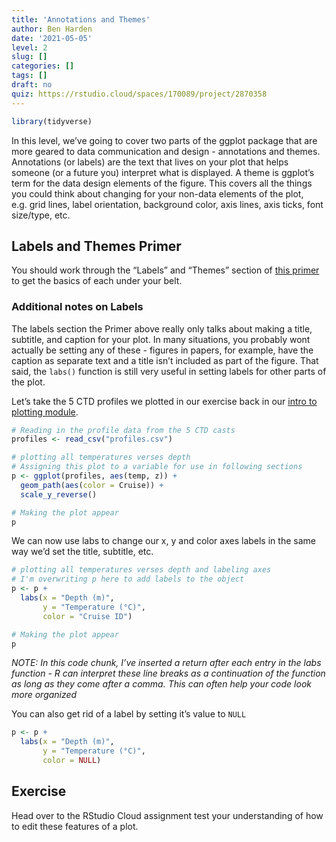 ```yaml
---
title: 'Annotations and Themes'
author: Ben Harden
date: '2021-05-05'
level: 2
slug: []
categories: []
tags: []
draft: no
quiz: https://rstudio.cloud/spaces/170089/project/2870358
---
```


```r
library(tidyverse)
```


In this level, we've going to cover two parts of the ggplot package that are more geared to data communication and design - annotations and themes. Annotations (or labels) are the text that lives on your plot that helps someone (or a future you) interpret what is displayed. A theme is ggplot's term for the data design elements of the figure. This covers all the things you could think about changing for your non-data elements of the plot, e.g. grid lines, label orientation, background color, axis lines, axis ticks, font size/type, etc. 

## Labels and Themes Primer

You should work through the "Labels" and "Themes" section of [this primer](https://rstudio.cloud/learn/primers/3.8) to get the basics of each under your belt.

### Additional notes on Labels

The labels section the Primer above really only talks about making a title, subtitle, and caption for your plot. In many situations, you probably wont actually be setting any of these - figures in papers, for example, have the caption as separate text and a title isn't included as part of the figure. That said, the `labs()` function is still very useful in setting labels for other parts of the plot.

Let's take the 5 CTD profiles we plotted in our exercise back in our [intro to plotting module](../../02-plotting1/level-2).

```r
# Reading in the profile data from the 5 CTD casts
profiles <- read_csv("profiles.csv")

# plotting all temperatures verses depth
# Assigning this plot to a variable for use in following sections
p <- ggplot(profiles, aes(temp, z)) +
  geom_path(aes(color = Cruise)) +
  scale_y_reverse()

# Making the plot appear
p
```
We can now use labs to change our x, y and color axes labels in the same way we'd set the title, subtitle, etc.

```r
# plotting all temperatures verses depth and labeling axes
# I'm overwriting p here to add labels to the object
p <- p +
  labs(x = "Depth (m)",
       y = "Temperature (°C)",
       color = "Cruise ID")

# Making the plot appear
p
```

*NOTE: In this code chunk, I've inserted a return after each entry in the labs function - R can interpret these line breaks as a continuation of the function as long as they come after a comma. This can often help your code look more organized*

You can also get rid of a label by setting it's value to `NULL`

```r
p <- p +
  labs(x = "Depth (m)",
       y = "Temperature (°C)",
       color = NULL)
```

## Exercise

Head over to the RStudio Cloud assignment test your understanding of how to edit these features of a plot.